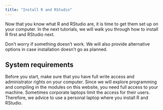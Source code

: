 ```yaml
---
title: "Install R and RStudio"
---
```


Now that you know what R and RStudio are, it is time to get them set up on your computer. In the next tutorials, we will walk you through how to install R first and RStudio next. 

Don't worry if something doesn't work. We will also provide alternative options in case installation doesn't go as planned.

## System requirements

Before you start, make sure that you have full write access and administrator rights on your computer. Since we will explore programming and compiling in the modules on this website, you need full access to your machine. Sometimes corporate laptops limit the access for their users. Therefore, we advice to use a personal laptop where you install R and RStudio. 
